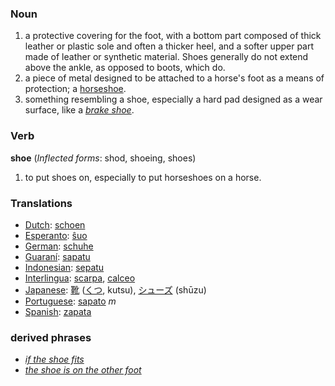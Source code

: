 ===Noun===
#a protective covering for the foot, with a bottom part composed of thick leather or plastic sole and often a thicker heel, and a softer upper part made of leather or synthetic material. Shoes generally do not extend above the ankle, as opposed to boots, which do.
#a piece of metal designed to be attached to a horse's foot as a means of protection; a [[horseshoe]].
#something resembling a shoe, especially a hard pad designed as a wear surface, like a ''[[brake shoe]]''.

===Verb===
'''shoe''' (''Inflected forms'': shod, shoeing, shoes)
#to put shoes on, especially to put horseshoes on a horse.

=== Translations ===
*[[Dutch]]: [[schoen]]
*[[Esperanto]]: [[ŝuo]]
*[[German]]: [[schuhe]]
*[[Guaraní]]: [[sapatu]]
*[[Indonesian]]: [[sepatu]]
*[[Interlingua]]: [[scarpa]], [[calceo]]
*[[Japanese]]: [[靴]] ([[くつ]], kutsu), [[シューズ]] (shūzu)
*[[Portuguese]]: [[sapato]] ''m''
*[[Spanish]]: [[zapata]]

===derived phrases===
*''[[if the shoe fits]]''
*''[[the shoe is on the other foot]]''